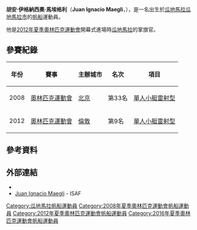 {{MedalTableTop}}
{{MedalSport | 男子[[帆船|帆船]] }}
{{MedalCountry | {{GUA}} }}
{{Medal|Competition|[[泛美運動會|泛美運動會]]}}
{{MedalGold | [[2007年泛美運動會|2007年 里約熱內盧]] | 霍比式16型 }}
{{MedalBronze | [[2003年泛美運動會|2003年 聖多明哥]] | 霍比式16型 }}
{{MedalBronze | [[2011年泛美運動會|2011年 瓜達拉哈拉]] | 單人小艇雷射型 }}
{{Medal|Competition|[[中美洲及加勒比海運動會|中美洲及加勒比海運動會]]}}
{{MedalGold | [[2010年中美洲及加勒比海運動會|2010年 馬亞圭斯]] | 單人小艇雷射型 }}
{{MedalGold | [[2014年中美洲及加勒比海運動會|2014年 維拉克魯茲]] | 單人小艇雷射型 }}
{{MedalSilver | [[2006年中美洲及加勒比海運動會|2006年 卡塔赫納]] | 霍比式16型 }}
{{MedalSilver | [[2014年中美洲及加勒比海運動會|2014年 維拉克魯茲]] | J/24型 }}
{{Medal|Competition|[[北美洲單人小艇雷射型錦標賽|北美洲錦標賽]]}}
{{MedalGold | [[2010年北美洲單人小艇雷射型錦標賽|2010年 凱瑪]] | 單人小艇雷射型 }}
{{Medal|Competition|[[歐洲單人小艇雷射型錦標賽|歐洲錦標賽]]}}
{{MedalSilver | [[2012年歐洲單人小艇雷射型錦標賽|2012年 烏爾坦]] | 單人小艇雷射型 }}
{{Medal|Competition|[[玻利瓦爾運動會|玻利瓦爾運動會]]}}
{{MedalGold | [[2013年玻利瓦爾運動會|2013年 特魯希略]] | 單人小艇雷射型 }}
{{Medal|Competition|[[玻利瓦爾運動會|玻利瓦爾沙灘運動會]]}}
{{MedalGold | [[2012年玻利瓦爾沙灘運動會|2012年 利馬]] | 單人小艇雷射型 }}
{{Medal|Competition|[[世界青年帆船錦標賽|世界青年錦標賽]]}}
{{MedalBronze | [[2004年世界青年帆船錦標賽|2004年 格丁尼亞]] | 霍比式16型 }}
{{MedalBottom}}
'''胡安·伊格納西奧·馬埃格利'''（'''Juan Ignacio Maegli'''，{{bd|1988年|7月21日|catIdx=Maegli, Juan}}），是一名出生於[[瓜地馬拉|瓜地馬拉]][[瓜地馬拉市|瓜地馬拉市]]的[[帆船|帆船]]運動員。

他是[[2012年夏季奧林匹克運動會|2012年夏季奧林匹克運動會]]開幕式進場時[[2012年夏季奧林匹克運動會瓜地馬拉代表團|瓜地馬拉]]的掌旗官。

== 參賽紀錄 ==
{| class="wikitable" width=50% style="font-size:90%; text-align:center;"
|-
!年份 !! 賽事 !! 主辦城市 !! 名次 !! 項目
|-
| rowspan=1|2008
| rowspan=1 align=left|[[2008年奧林匹克運動會|奧林匹克運動會]]
| rowspan=1 align=left|{{flagicon|CHN}} [[北京|北京]] 
| 第33名
| [[2008年夏季奧林匹克運動會帆船比賽－男子激光級單人艇|單人小艇雷射型]]
|-
| rowspan=1|2012
| rowspan=1 align=left|[[2012年奧林匹克運動會|奧林匹克運動會]]
| rowspan=1 align=left|{{flagicon|GBR}} [[倫敦|倫敦]] 
| 第9名
| [[2012年夏季奧林匹克運動會帆船男子單人小艇雷射型比賽|單人小艇雷射型]]
|}

== 參考資料 ==
{{Reflist}}

== 外部連結 ==
* {{Facebook|juanimaegli|胡安·伊格納西奧·馬埃格利}}
* [http://www.sailing.org/biog.php?memberid=47102 Juan Ignacio Maegli] {{Wayback|url=http://www.sailing.org/biog.php?memberid=47102 |date=20180130041411 }} - ISAF

{{DEFAULTSORT:Maegli, Juan}}
[[Category:瓜地馬拉帆船運動員|Category:瓜地馬拉帆船運動員]]
[[Category:2008年夏季奧林匹克運動會帆船運動員|Category:2008年夏季奧林匹克運動會帆船運動員]]
[[Category:2012年夏季奧林匹克運動會帆船運動員|Category:2012年夏季奧林匹克運動會帆船運動員]]
[[Category:2016年夏季奧林匹克運動會帆船運動員|Category:2016年夏季奧林匹克運動會帆船運動員]]
